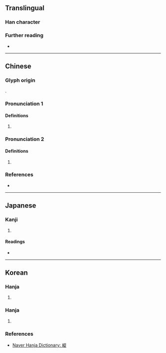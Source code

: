 {{character info}}
==Translingual==

===Han character===
{{Han char|rn=46|rad=山|as=11|sn=14|four=28781|canj=UHOO|ids=⿰山從}}

===Further reading===
* {{Han ref|kx=0317.550|dkj=08381|dj=0618.230|hdz=10794.140|uh=5D77|ud=23927|bh=E1A9|bd=57769}}

----

==Chinese==
{{zh-forms|s=𰎌|alt=嵸}}

===Glyph origin===
{{Han compound|山|從|c1=s|c2=p|ls=psc|t1=mountain}}.

===Pronunciation 1===
{{zh-pron
|m=sǒng
|c=sung2
|mc=y
|oc=y
|cat=
}}

====Definitions====
{{head|zh|Han character}}

# {{zh-used in|嵱嵷}}

===Pronunciation 2===
{{zh-pron
|m=zōng
|mc=y
|oc=y
|cat=
}}

====Definitions====
{{head|zh|Han character}}

# {{zh-used in|巃嵷}}

===References===
* {{R:yue:Hanzi}}

----

==Japanese==

===Kanji===
{{ja-kanji|grade=|rs=山11}}

# {{rfdef|ja|sort=山11}}

====Readings====
* {{ja-readings
|on=しょう,しゅう,そう,す
}}

----

==Korean==

===Hanja===
{{ko-hanja|[[산]] [[우뚝할]]|종}}

# {{rfdef|ko|sort=山11}}

===Hanja===
{{ko-hanja|[[높낮이]][[-가]] [[같지]] [[않다|않을]]|송}}

# {{rfdef|ko|sort=山11}}

===References===
* [https://hanja.dict.naver.com/hanja?q=嵷 Naver Hanja Dictionary: 嵷]